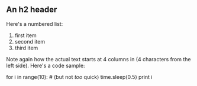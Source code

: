 
An h2 header
------------

Here's a numbered list:

 1. first item
 2. second item
 3. third item

Note again how the actual text starts at 4 columns in (4 characters
from the left side). Here's a code sample:


for i in range(10):
    # (but not *too* quick)
    time.sleep(0.5)
    print i
~~~
